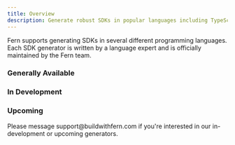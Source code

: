 ```yaml
---
title: Overview
description: Generate robust SDKs in popular languages including TypeScript, Python and Go, with more coming soon.
---
```


Fern supports generating SDKs in several different programming languages. 
Each SDK generator is written by a language expert and is officially maintained by the Fern team.

### Generally Available

<CardGroup cols={3}>
  <Card
    title="TypeScript"
    icon="brands node-js"
    href="/learn/sdks/supported-languages/available/typescript"
  />
  <Card
    title="Python"
    icon="brands python"
    href="/learn/sdks/supported-languages/available/python"
  />
  <Card
    title="Go"
    icon="brands golang"
    href="/learn/sdks/supported-languages/available/go"
  />
  <Card
    title=".Net"
    icon="brands microsoft"
    href="/learn/sdks/supported-languages/available/.net"
  />
  <Card
    title="Java"
    icon="brands java"
    href="/learn/sdks/supported-languages/available/java"
  />
  <Card
    title="Ruby"
    icon="gem"
    href="/learn/sdks/supported-languages/available/ruby"
  />
</CardGroup>

### In Development

<CardGroup cols={3}>
  <Card
    title="Terraform"
    icon="cloud"
  />
  <Card
    title="PHP"
    icon="brands php"
  />
</CardGroup>

### Upcoming

<CardGroup cols={3}>
  <Card
    title="Swift"
    icon="brands swift"
  />
  <Card
    title="Rust"
    icon="brands rust"
  />
  <Card
    title="CLI"
    icon="terminal"
  />
</CardGroup>

<Warning title='Get early access'>
  Please message support@buildwithfern.com if you're interested in our 
  in-development or upcoming generators.
</Warning>
